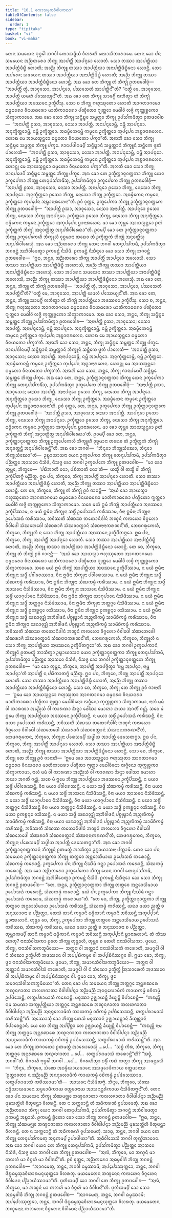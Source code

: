 ```yaml
---
title: "10.1 ᨠᩮᩣᩈᨾ᩠ᨻᨠᩅᩥᩅᩤᨴᨠᨳᩣ"
tableOfContents: false
sidebar:
  order: 1
type: "tipitaka"
basket: "vi"
book: "vi-maha"
---
```



<DynamicBreadcrumb />

<Division number="451" book="vi-maha">

<Paragraph number="1945" book="vi-maha">
ᨲᩮᨶ ᩈᨾᨿᩮᨶ ᨻᩩᨴ᩠ᨵᩮᩤ ᨽᨣᩅᩤ ᨠᩮᩣᩈᨾ᩠ᨻᩥᨿᩴ ᩅᩥᩉᩁᨲᩥ ᨥᩮᩣᩈᩥᨲᩣᩁᩣᨾᩮ. ᨲᩮᨶ ᨡᩮᩣ ᨸᨶ ᩈᨾᨿᩮᨶ ᩋᨬ᩠ᨬᨲᩁᩮᩣ ᨽᩥᨠ᩠ᨡᩩ ᩋᩣᨸᨲ᩠ᨲᩥᩴ ᩋᩣᨸᨶ᩠ᨶᩮᩣ ᩉᩮᩣᨲᩥ. ᩈᩮᩣ ᨲᩔᩣ ᩋᩣᨸᨲ᩠ᨲᩥᨿᩣ ᩋᩣᨸᨲ᩠ᨲᩥᨴᩥᨭ᩠ᨮᩥ ᩉᩮᩣᨲᩥ; ᩋᨬ᩠ᨬᩮ ᨽᩥᨠ᩠ᨡᩪ ᨲᩔᩣ ᩋᩣᨸᨲ᩠ᨲᩥᨿᩣ ᩋᨶᩣᨸᨲ᩠ᨲᩥᨴᩥᨭ᩠ᨮᩥᨶᩮᩣ ᩉᩮᩣᨶ᩠ᨲᩥ. ᩈᩮᩣ ᩋᨸᩁᩮᨶ ᩈᨾᨿᩮᨶ ᨲᩔᩣ ᩋᩣᨸᨲ᩠ᨲᩥᨿᩣ ᩋᨶᩣᨸᨲ᩠ᨲᩥᨴᩥᨭ᩠ᨮᩥ ᩉᩮᩣᨲᩥ; ᩋᨬ᩠ᨬᩮ ᨽᩥᨠ᩠ᨡᩪ ᨲᩔᩣ ᩋᩣᨸᨲ᩠ᨲᩥᨿᩣ ᩋᩣᨸᨲ᩠ᨲᩥᨴᩥᨭ᩠ᨮᩥᨶᩮᩣ ᩉᩮᩣᨶ᩠ᨲᩥ. ᩋᨳ ᨡᩮᩣ ᨲᩮ ᨽᩥᨠ᩠ᨡᩪ ᨲᩴ ᨽᩥᨠ᩠ᨡᩩᩴ ᩑᨲᨴᩅᩮᩤᨧᩩᩴ—  “ᩋᩣᨸᨲ᩠ᨲᩥᩴ ᨲ᩠ᩅᩴ, ᩋᩣᩅᩩᩈᩮᩣ, ᩋᩣᨸᨶ᩠ᨶᩮᩣ, ᨸᩔᩈᩮᨲᩴ ᩋᩣᨸᨲ᩠ᨲᩥᨶ᩺”ᨲᩥ? “ᨶᨲ᩠ᨳᩥ ᨾᩮ, ᩋᩣᩅᩩᩈᩮᩣ, ᩋᩣᨸᨲ᩠ᨲᩥ ᨿᨾᩉᩴ ᨸᩔᩮᨿ᩠ᨿᨶ᩺”ᨲᩥ. ᩋᨳ ᨡᩮᩣ ᨲᩮ ᨽᩥᨠ᩠ᨡᩪ ᩈᩣᨾᨣ᩠ᨣᩥᩴ ᩃᨽᩥᨲ᩠ᩅᩣ ᨲᩴ ᨽᩥᨠ᩠ᨡᩩᩴ ᩋᩣᨸᨲ᩠ᨲᩥᨿᩣ ᩋᨴᩔᨶᩮ ᩏᨠ᩠ᨡᩥᨸᩥᩴᩈᩩ. ᩈᩮᩣ ᨧ ᨽᩥᨠ᩠ᨡᩩ ᨻᩉᩩᩔᩩᨲᩮᩣ ᩉᩮᩣᨲᩥ ᩋᩣᨣᨲᩣᨣᨾᩮᩣ ᨵᨾ᩠ᨾᨵᩁᩮᩣ ᩅᩥᨶᨿᨵᩁᩮᩣ ᨾᩣᨲᩥᨠᩣᨵᩁᩮᩣ ᨸᨱ᩠ᨯᩥᨲᩮᩣ ᨻ᩠ᨿᨲ᩠ᨲᩮᩣ ᨾᩮᨵᩤᩅᩦ ᩃᨩ᩠ᨩᩦ ᨠᩩᨠ᩠ᨠᩩᨧ᩠ᨧᨠᩮᩣ ᩈᩥᨠ᩠ᨡᩣᨠᩣᨾᩮᩣ. ᩋᨳ ᨡᩮᩣ ᩈᩮᩣ ᨽᩥᨠ᩠ᨡᩩ ᩈᨶ᩠ᨴᩥᨭ᩠ᨮᩮ ᩈᨾ᩠ᨽᨲ᩠ᨲᩮ ᨽᩥᨠ᩠ᨡᩪ ᩏᨸᩈᩘᨠᨾᩥᨲ᩠ᩅᩣ ᩑᨲᨴᩅᩮᩤᨧ—  “ᩋᨶᩣᨸᨲ᩠ᨲᩥ ᩑᩈᩣ, ᩋᩣᩅᩩᩈᩮᩣ, ᨶᩮᩈᩣ ᩋᩣᨸᨲ᩠ᨲᩥ. ᩋᨶᩣᨸᨶ᩠ᨶᩮᩣᨾ᩠ᩉᩥ, ᨶᨾ᩠ᩉᩥ ᩋᩣᨸᨶ᩠ᨶᩮᩣ. ᩋᨶᩩᨠ᩠ᨡᩥᨲ᩠ᨲᩮᩣᨾ᩠ᩉᩥ, ᨶᨾ᩠ᩉᩥ ᩏᨠ᩠ᨡᩥᨲ᩠ᨲᩮᩣ. ᩋᨵᨾ᩠ᨾᩥᨠᩮᨶᨾ᩠ᩉᩥ ᨠᨾ᩠ᨾᩮᨶ ᩏᨠ᩠ᨡᩥᨲ᩠ᨲᩮᩣ ᨠᩩᨸ᩠ᨸᩮᨶ ᩋᨭ᩠ᨮᩣᨶᩣᩁᩉᩮᨶ. ᩉᩮᩣᨳ ᨾᩮ ᩋᩣᨿᩈ᩠ᨾᨶ᩠ᨲᩮᩣ ᨵᨾ᩠ᨾᨲᩮᩣ ᩅᩥᨶᨿᨲᩮᩣ ᨸᨠ᩠ᨡᩣ”ᨲᩥ. ᩋᩃᨽᩥ ᨡᩮᩣ ᩈᩮᩣ ᨽᩥᨠ᩠ᨡᩩ ᩈᨶ᩠ᨴᩥᨭ᩠ᨮᩮ ᩈᨾ᩠ᨽᨲ᩠ᨲᩮ ᨽᩥᨠ᩠ᨡᩪ ᨸᨠ᩠ᨡᩮ. ᨩᩣᨶᨸᨴᩤᨶᨾ᩠ᨸᩥ ᩈᨶ᩠ᨴᩥᨭ᩠ᨮᩣᨶᩴ ᩈᨾ᩠ᨽᨲ᩠ᨲᩣᨶᩴ ᨽᩥᨠ᩠ᨡᩪᨶᩴ ᩈᨶ᩠ᨲᩥᨠᩮ ᨴᩪᨲᩴ ᨸᩣᩉᩮᩈᩥ—  “ᩋᨶᩣᨸᨲ᩠ᨲᩥ ᩑᩈᩣ, ᩋᩣᩅᩩᩈᩮᩣ, ᨶᩮᩈᩣ ᩋᩣᨸᨲ᩠ᨲᩥ. ᩋᨶᩣᨸᨶ᩠ᨶᩮᩣᨾ᩠ᩉᩥ, ᨶᨾ᩠ᩉᩥ ᩋᩣᨸᨶ᩠ᨶᩮᩣ. ᩋᨶᩩᨠ᩠ᨡᩥᨲ᩠ᨲᩮᩣᨾ᩠ᩉᩥ, ᨶᨾ᩠ᩉᩥ ᩏᨠ᩠ᨡᩥᨲ᩠ᨲᩮᩣ. ᩋᨵᨾ᩠ᨾᩥᨠᩮᨶᨾ᩠ᩉᩥ ᨠᨾ᩠ᨾᩮᨶ ᩏᨠ᩠ᨡᩥᨲ᩠ᨲᩮᩣ ᨠᩩᨸ᩠ᨸᩮᨶ ᩋᨭ᩠ᨮᩣᨶᩣᩁᩉᩮᨶ. ᩉᩮᩣᨶ᩠ᨲᩩ ᨾᩮ ᩋᩣᨿᩈ᩠ᨾᨶ᩠ᨲᩮᩣ ᨵᨾ᩠ᨾᨲᩮᩣ ᩅᩥᨶᨿᨲᩮᩣ ᨸᨠ᩠ᨡᩣ”ᨲᩥ. ᩋᩃᨽᩥ ᨡᩮᩣ ᩈᩮᩣ ᨽᩥᨠ᩠ᨡᩩ ᨩᩣᨶᨸᨴᩮᨸᩥ ᩈᨶ᩠ᨴᩥᨭ᩠ᨮᩮ ᩈᨾ᩠ᨽᨲ᩠ᨲᩮ ᨽᩥᨠ᩠ᨡᩪ ᨸᨠ᩠ᨡᩮ. ᩋᨳ ᨡᩮᩣ ᨲᩮ ᩏᨠ᩠ᨡᩥᨲ᩠ᨲᩣᨶᩩᩅᨲ᩠ᨲᨠᩣ ᨽᩥᨠ᩠ᨡᩪ ᨿᩮᨶ ᩏᨠ᩠ᨡᩮᨸᨠᩣ ᨽᩥᨠ᩠ᨡᩪ ᨲᩮᨶᩩᨸᩈᩘᨠᨾᩥᩴᩈᩩ, ᩏᨸᩈᩘᨠᨾᩥᨲ᩠ᩅᩣ ᩏᨠ᩠ᨡᩮᨸᨠᩮ ᨽᩥᨠ᩠ᨡᩪ ᩑᨲᨴᩅᩮᩤᨧᩩᩴ—  “ᩋᨶᩣᨸᨲ᩠ᨲᩥ ᩑᩈᩣ, ᩋᩣᩅᩩᩈᩮᩣ, ᨶᩮᩈᩣ ᩋᩣᨸᨲ᩠ᨲᩥ. ᩋᨶᩣᨸᨶ᩠ᨶᩮᩣ ᩑᩈᩮᩣ ᨽᩥᨠ᩠ᨡᩩ, ᨶᩮᩈᩮᩣ ᨽᩥᨠ᩠ᨡᩩ ᩋᩣᨸᨶ᩠ᨶᩮᩣ. ᩋᨶᩩᨠ᩠ᨡᩥᨲ᩠ᨲᩮᩣ ᩑᩈᩮᩣ ᨽᩥᨠ᩠ᨡᩩ, ᨶᩮᩈᩮᩣ ᨽᩥᨠ᩠ᨡᩩ ᩏᨠ᩠ᨡᩥᨲ᩠ᨲᩮᩣ. ᩋᨵᨾ᩠ᨾᩥᨠᩮᨶ ᨠᨾ᩠ᨾᩮᨶ ᩏᨠ᩠ᨡᩥᨲ᩠ᨲᩮᩣ ᨠᩩᨸ᩠ᨸᩮᨶ ᩋᨭ᩠ᨮᩣᨶᩣᩁᩉᩮᨶᩣ”ᨲᩥ. ᩑᩅᩴ ᩅᩩᨲ᩠ᨲᩮ, ᩏᨠ᩠ᨡᩮᨸᨠᩣ ᨽᩥᨠ᩠ᨡᩪ ᩏᨠ᩠ᨡᩥᨲ᩠ᨲᩣᨶᩩᩅᨲ᩠ᨲᨠᩮ ᨽᩥᨠ᩠ᨡᩪ ᩑᨲᨴᩅᩮᩤᨧᩩᩴ—  “ᩋᩣᨸᨲ᩠ᨲᩥ ᩑᩈᩣ, ᩋᩣᩅᩩᩈᩮᩣ, ᨶᩮᩈᩣ ᩋᨶᩣᨸᨲ᩠ᨲᩥ. ᩋᩣᨸᨶ᩠ᨶᩮᩣ ᩑᩈᩮᩣ ᨽᩥᨠ᩠ᨡᩩ, ᨶᩮᩈᩮᩣ ᨽᩥᨠ᩠ᨡᩩ ᩋᨶᩣᨸᨶ᩠ᨶᩮᩣ. ᩏᨠ᩠ᨡᩥᨲ᩠ᨲᩮᩣ ᩑᩈᩮᩣ ᨽᩥᨠ᩠ᨡᩩ, ᨶᩮᩈᩮᩣ ᨽᩥᨠ᩠ᨡᩩ ᩋᨶᩩᨠ᩠ᨡᩥᨲ᩠ᨲᩮᩣ. ᨵᨾ᩠ᨾᩥᨠᩮᨶ ᨠᨾ᩠ᨾᩮᨶ ᩏᨠ᩠ᨡᩥᨲ᩠ᨲᩮᩣ ᩋᨠᩩᨸ᩠ᨸᩮᨶ ᨮᩣᨶᩣᩁᩉᩮᨶ. ᨾᩣ ᨡᩮᩣ ᨲᩩᨾ᩠ᩉᩮ ᩋᩣᨿᩈ᩠ᨾᨶ᩠ᨲᩮᩣ ᩑᨲᩴ ᩏᨠ᩠ᨡᩥᨲ᩠ᨲᨠᩴ ᨽᩥᨠ᩠ᨡᩩᩴ ᩋᨶᩩᩅᨲ᩠ᨲᩥᨲ᩠ᨳ ᩋᨶᩩᨸᩁᩥᩅᩤᩁᩮᨳᩣ”ᨲᩥ. ᩑᩅᨾ᩠ᨸᩥ ᨡᩮᩣ ᨲᩮ ᩏᨠ᩠ᨡᩥᨲ᩠ᨲᩣᨶᩩᩅᨲ᩠ᨲᨠᩣ ᨽᩥᨠ᩠ᨡᩪ ᩏᨠ᩠ᨡᩮᨸᨠᩮᩉᩥ ᨽᩥᨠ᩠ᨡᩪᩉᩥ ᩅᩩᨧ᩠ᨧᨾᩣᨶᩣ ᨲᨳᩮᩅ ᨲᩴ ᩏᨠ᩠ᨡᩥᨲ᩠ᨲᨠᩴ ᨽᩥᨠ᩠ᨡᩩᩴ ᩋᨶᩩᩅᨲ᩠ᨲᩥᩴᩈᩩ ᩋᨶᩩᨸᩁᩥᩅᩤᩁᩮᩈᩩᩴ.
</Paragraph>

</Division>
<Division number="452" book="vi-maha">

<Paragraph number="1946" book="vi-maha">
ᩋᨳ ᨡᩮᩣ ᩋᨬ᩠ᨬᨲᩁᩮᩣ ᨽᩥᨠ᩠ᨡᩩ ᨿᩮᨶ ᨽᨣᩅᩤ ᨲᩮᨶᩩᨸᩈᩘᨠᨾᩥ, ᩏᨸᩈᩘᨠᨾᩥᨲ᩠ᩅᩣ ᨽᨣᩅᨶ᩠ᨲᩴ ᩋᨽᩥᩅᩤᨴᩮᨲ᩠ᩅᩣ ᩑᨠᨾᨶ᩠ᨲᩴ ᨶᩥᩈᩦᨴᩥ. ᩑᨠᨾᨶ᩠ᨲᩴ ᨶᩥᩈᩥᨶ᩠ᨶᩮᩣ ᨡᩮᩣ ᩈᩮᩣ ᨽᩥᨠ᩠ᨡᩩ ᨽᨣᩅᨶ᩠ᨲᩴ ᩑᨲᨴᩅᩮᩤᨧ—  “ᩍᨵ, ᨽᨶ᩠ᨲᩮ, ᩋᨬ᩠ᨬᨲᩁᩮᩣ ᨽᩥᨠ᩠ᨡᩩ ᩋᩣᨸᨲ᩠ᨲᩥᩴ ᩋᩣᨸᨶ᩠ᨶᩮᩣ ᩋᩉᩮᩣᩈᩥ. ᩈᩮᩣ ᨲᩔᩣ ᩋᩣᨸᨲ᩠ᨲᩥᨿᩣ ᩋᩣᨸᨲ᩠ᨲᩥᨴᩥᨭ᩠ᨮᩥ ᩋᩉᩮᩣᩈᩥ, ᩋᨬ᩠ᨬᩮ ᨽᩥᨠ᩠ᨡᩪ ᨲᩔᩣ ᩋᩣᨸᨲ᩠ᨲᩥᨿᩣ ᩋᨶᩣᨸᨲ᩠ᨲᩥᨴᩥᨭ᩠ᨮᩥᨶᩮᩣ ᩋᩉᩮᩈᩩᩴ. ᩈᩮᩣ ᩋᨸᩁᩮᨶ ᩈᨾᨿᩮᨶ ᨲᩔᩣ ᩋᩣᨸᨲ᩠ᨲᩥᨿᩣ ᩋᨶᩣᨸᨲ᩠ᨲᩥᨴᩥᨭ᩠ᨮᩥ ᩋᩉᩮᩣᩈᩥ, ᩋᨬ᩠ᨬᩮ ᨽᩥᨠ᩠ᨡᩪ ᨲᩔᩣ ᩋᩣᨸᨲ᩠ᨲᩥᨿᩣ ᩋᩣᨸᨲ᩠ᨲᩥᨴᩥᨭ᩠ᨮᩥᨶᩮᩣ ᩋᩉᩮᩈᩩᩴ. ᩋᨳ ᨡᩮᩣ ᨲᩮ, ᨽᨶ᩠ᨲᩮ, ᨽᩥᨠ᩠ᨡᩪ ᨲᩴ ᨽᩥᨠ᩠ᨡᩩᩴ ᩑᨲᨴᩅᩮᩤᨧᩩᩴ—  ‘ᩋᩣᨸᨲ᩠ᨲᩥᩴ ᨲ᩠ᩅᩴ, ᩋᩣᩅᩩᩈᩮᩣ, ᩋᩣᨸᨶ᩠ᨶᩮᩣ, ᨸᩔᩈᩮᨲᩴ ᩋᩣᨸᨲ᩠ᨲᩥᨶ᩺’ᨲᩥ? ‘ᨶᨲ᩠ᨳᩥ ᨾᩮ, ᩋᩣᩅᩩᩈᩮᩣ, ᩋᩣᨸᨲ᩠ᨲᩥ ᨿᨾᩉᩴ ᨸᩔᩮᨿ᩠ᨿᨶ᩺’ᨲᩥ. ᩋᨳ ᨡᩮᩣ ᨲᩮ, ᨽᨶ᩠ᨲᩮ, ᨽᩥᨠ᩠ᨡᩪ ᩈᩣᨾᨣ᩠ᨣᩥᩴ ᩃᨽᩥᨲ᩠ᩅᩣ ᨲᩴ ᨽᩥᨠ᩠ᨡᩩᩴ ᩋᩣᨸᨲ᩠ᨲᩥᨿᩣ ᩋᨴᩔᨶᩮ ᩏᨠ᩠ᨡᩥᨸᩥᩴᩈᩩ. ᩈᩮᩣ ᨧ, ᨽᨶ᩠ᨲᩮ, ᨽᩥᨠ᩠ᨡᩩ ᨻᩉᩩᩔᩩᨲᩮᩣ ᩋᩣᨣᨲᩣᨣᨾᩮᩣ ᨵᨾ᩠ᨾᨵᩁᩮᩣ ᩅᩥᨶᨿᨵᩁᩮᩣ ᨾᩣᨲᩥᨠᩣᨵᩁᩮᩣ ᨸᨱ᩠ᨯᩥᨲᩮᩣ ᨻ᩠ᨿᨲ᩠ᨲᩮᩣ ᨾᩮᨵᩤᩅᩦ ᩃᨩ᩠ᨩᩦ ᨠᩩᨠ᩠ᨠᩩᨧ᩠ᨧᨠᩮᩣ ᩈᩥᨠ᩠ᨡᩣᨠᩣᨾᩮᩣ. ᩋᨳ ᨡᩮᩣ ᩈᩮᩣ, ᨽᨶ᩠ᨲᩮ, ᨽᩥᨠ᩠ᨡᩩ ᩈᨶ᩠ᨴᩥᨭ᩠ᨮᩮ ᩈᨾ᩠ᨽᨲ᩠ᨲᩮ ᨽᩥᨠ᩠ᨡᩪ ᩏᨸᩈᩘᨠᨾᩥᨲ᩠ᩅᩣ ᩑᨲᨴᩅᩮᩤᨧ—  ‘ᩋᨶᩣᨸᨲ᩠ᨲᩥ ᩑᩈᩣ, ᩋᩣᩅᩩᩈᩮᩣ; ᨶᩮᩈᩣ ᩋᩣᨸᨲ᩠ᨲᩥ. ᩋᨶᩣᨸᨶ᩠ᨶᩮᩣᨾ᩠ᩉᩥ, ᨶᨾ᩠ᩉᩥ ᩋᩣᨸᨶ᩠ᨶᩮᩣ. ᩋᨶᩩᨠ᩠ᨡᩥᨲ᩠ᨲᩮᩣᨾ᩠ᩉᩥ, ᨶᨾ᩠ᩉᩥ ᩏᨠ᩠ᨡᩥᨲ᩠ᨲᩮᩣ. ᩋᨵᨾ᩠ᨾᩥᨠᩮᨶᨾ᩠ᩉᩥ ᨠᨾ᩠ᨾᩮᨶ ᩏᨠ᩠ᨡᩥᨲ᩠ᨲᩮᩣ ᨠᩩᨸ᩠ᨸᩮᨶ ᩋᨭ᩠ᨮᩣᨶᩣᩁᩉᩮᨶ. ᩉᩮᩣᨳ ᨾᩮ ᩋᩣᨿᩈ᩠ᨾᨶ᩠ᨲᩮᩣ ᨵᨾ᩠ᨾᨲᩮᩣ ᩅᩥᨶᨿᨲᩮᩣ ᨸᨠ᩠ᨡᩣ’ᨲᩥ. ᩋᩃᨽᩥ ᨡᩮᩣ ᩈᩮᩣ, ᨽᨶ᩠ᨲᩮ, ᨽᩥᨠ᩠ᨡᩩ ᩈᨶ᩠ᨴᩥᨭ᩠ᨮᩮ ᩈᨾ᩠ᨽᨲ᩠ᨲᩮ ᨽᩥᨠ᩠ᨡᩪ ᨸᨠ᩠ᨡᩮ. ᨩᩣᨶᨸᨴᩤᨶᨾ᩠ᨸᩥ ᩈᨶ᩠ᨴᩥᨭ᩠ᨮᩣᨶᩴ ᩈᨾ᩠ᨽᨲ᩠ᨲᩣᨶᩴ ᨽᩥᨠ᩠ᨡᩪᨶᩴ ᩈᨶ᩠ᨲᩥᨠᩮ ᨴᩪᨲᩴ ᨸᩣᩉᩮᩈᩥ—  ‘ᩋᨶᩣᨸᨲ᩠ᨲᩥ ᩑᩈᩣ, ᩋᩣᩅᩩᩈᩮᩣ; ᨶᩮᩈᩣ ᩋᩣᨸᨲ᩠ᨲᩥ. ᩋᨶᩣᨸᨶ᩠ᨶᩮᩣᨾ᩠ᩉᩥ, ᨶᨾ᩠ᩉᩥ ᩋᩣᨸᨶ᩠ᨶᩮᩣ. ᩋᨶᩩᨠ᩠ᨡᩥᨲ᩠ᨲᩮᩣᨾ᩠ᩉᩥ, ᨶᨾ᩠ᩉᩥ ᩏᨠ᩠ᨡᩥᨲ᩠ᨲᩮᩣ. ᩋᨵᨾ᩠ᨾᩥᨠᩮᨶᨾ᩠ᩉᩥ ᨠᨾ᩠ᨾᩮᨶ ᩏᨠ᩠ᨡᩥᨲ᩠ᨲᩮᩣ ᨠᩩᨸ᩠ᨸᩮᨶ ᩋᨭ᩠ᨮᩣᨶᩣᩁᩉᩮᨶ. ᩉᩮᩣᨶ᩠ᨲᩩ ᨾᩮ ᩋᩣᨿᩈ᩠ᨾᨶ᩠ᨲᩮᩣ ᨵᨾ᩠ᨾᨲᩮᩣ ᩅᩥᨶᨿᨲᩮᩣ ᨸᨠ᩠ᨡᩣ’ᨲᩥ. ᩋᩃᨽᩥ ᨡᩮᩣ ᩈᩮᩣ, ᨽᨶ᩠ᨲᩮ, ᨽᩥᨠ᩠ᨡᩩ ᨩᩣᨶᨸᨴᩮᨸᩥ ᩈᨶ᩠ᨴᩥᨭ᩠ᨮᩮ ᩈᨾ᩠ᨽᨲ᩠ᨲᩮ ᨽᩥᨠ᩠ᨡᩪ ᨸᨠ᩠ᨡᩮ. ᩋᨳ ᨡᩮᩣ ᨲᩮ, ᨽᨶ᩠ᨲᩮ, ᩏᨠ᩠ᨡᩥᨲ᩠ᨲᩣᨶᩩᩅᨲ᩠ᨲᨠᩣ ᨽᩥᨠ᩠ᨡᩪ ᨿᩮᨶ ᩏᨠ᩠ᨡᩮᨸᨠᩣ ᨽᩥᨠ᩠ᨡᩪ ᨲᩮᨶᩩᨸᩈᩘᨠᨾᩥᩴᩈᩩ, ᩏᨸᩈᩘᨠᨾᩥᨲ᩠ᩅᩣ ᩏᨠ᩠ᨡᩮᨸᨠᩮ ᨽᩥᨠ᩠ᨡᩪ ᩑᨲᨴᩅᩮᩤᨧᩩᩴ—  ‘ᩋᨶᩣᨸᨲ᩠ᨲᩥ ᩑᩈᩣ, ᩋᩣᩅᩩᩈᩮᩣ; ᨶᩮᩈᩣ ᩋᩣᨸᨲ᩠ᨲᩥ. ᩋᨶᩣᨸᨶ᩠ᨶᩮᩣ ᩑᩈᩮᩣ ᨽᩥᨠ᩠ᨡᩩ, ᨶᩮᩈᩮᩣ ᨽᩥᨠ᩠ᨡᩩ ᩋᩣᨸᨶ᩠ᨶᩮᩣ. ᩋᨶᩩᨠ᩠ᨡᩥᨲ᩠ᨲᩮᩣ ᩑᩈᩮᩣ ᨽᩥᨠ᩠ᨡᩩ, ᨶᩮᩈᩮᩣ ᨽᩥᨠ᩠ᨡᩩ ᩏᨠ᩠ᨡᩥᨲ᩠ᨲᩮᩣ. ᩋᨵᨾ᩠ᨾᩥᨠᩮᨶ ᨠᨾ᩠ᨾᩮᨶ ᩏᨠ᩠ᨡᩥᨲ᩠ᨲᩮᩣ ᨠᩩᨸ᩠ᨸᩮᨶ ᩋᨭ᩠ᨮᩣᨶᩣᩁᩉᩮᨶᩣ’ᨲᩥ. ᩑᩅᩴ ᩅᩩᨲ᩠ᨲᩮ, ᨲᩮ, ᨽᨶ᩠ᨲᩮ, ᩏᨠ᩠ᨡᩮᨸᨠᩣ ᨽᩥᨠ᩠ᨡᩪ ᩏᨠ᩠ᨡᩥᨲ᩠ᨲᩣᨶᩩᩅᨲ᩠ᨲᨠᩮ ᨽᩥᨠ᩠ᨡᩪ ᩑᨲᨴᩅᩮᩤᨧᩩᩴ—  ‘ᩋᩣᨸᨲ᩠ᨲᩥ ᩑᩈᩣ, ᩋᩣᩅᩩᩈᩮᩣ; ᨶᩮᩈᩣ ᩋᨶᩣᨸᨲ᩠ᨲᩥ. ᩋᩣᨸᨶ᩠ᨶᩮᩣ ᩑᩈᩮᩣ ᨽᩥᨠ᩠ᨡᩩ, ᨶᩮᩈᩮᩣ ᨽᩥᨠ᩠ᨡᩩ ᩋᨶᩣᨸᨶ᩠ᨶᩮᩣ. ᩏᨠ᩠ᨡᩥᨲ᩠ᨲᩮᩣ ᩑᩈᩮᩣ ᨽᩥᨠ᩠ᨡᩩ, ᨶᩮᩈᩮᩣ ᨽᩥᨠ᩠ᨡᩩ ᩋᨶᩩᨠ᩠ᨡᩥᨲ᩠ᨲᩮᩣ. ᨵᨾ᩠ᨾᩥᨠᩮᨶ ᨠᨾ᩠ᨾᩮᨶ ᩏᨠ᩠ᨡᩥᨲ᩠ᨲᩮᩣ ᩋᨠᩩᨸ᩠ᨸᩮᨶ ᨮᩣᨶᩣᩁᩉᩮᨶ. ᨾᩣ ᨡᩮᩣ ᨲᩩᨾ᩠ᩉᩮ ᩋᩣᨿᩈ᩠ᨾᨶ᩠ᨲᩮᩣ ᩑᨲᩴ ᩏᨠ᩠ᨡᩥᨲ᩠ᨲᨠᩴ ᨽᩥᨠ᩠ᨡᩩᩴ ᩋᨶᩩᩅᨲ᩠ᨲᩥᨲ᩠ᨳ ᩋᨶᩩᨸᩁᩥᩅᩤᩁᩮᨳᩣ’ᨲᩥ. ᩑᩅᨾ᩠ᨸᩥ ᨡᩮᩣ ᨲᩮ, ᨽᨶ᩠ᨲᩮ, ᩏᨠ᩠ᨡᩥᨲ᩠ᨲᩣᨶᩩᩅᨲ᩠ᨲᨠᩣ ᨽᩥᨠ᩠ᨡᩪ ᩏᨠ᩠ᨡᩮᨸᨠᩮᩉᩥ ᨽᩥᨠ᩠ᨡᩪᩉᩥ ᩅᩩᨧ᩠ᨧᨾᩣᨶᩣ ᨲᨳᩮᩅ ᨲᩴ ᩏᨠ᩠ᨡᩥᨲ᩠ᨲᨠᩴ ᨽᩥᨠ᩠ᨡᩩᩴ ᩋᨶᩩᩅᨲ᩠ᨲᨶ᩠ᨲᩥ ᩋᨶᩩᨸᩁᩥᩅᩤᩁᩮᨶ᩠ᨲᩦ”ᨲᩥ.
</Paragraph>

</Division>
<Division number="453" book="vi-maha">

<Paragraph number="1947" book="vi-maha">
ᩋᨳ ᨡᩮᩣ ᨽᨣᩅᩤ—  “ᨽᩥᨶ᩠ᨶᩮᩣ ᨽᩥᨠ᩠ᨡᩩᩈᩴᨥᩮᩣ, ᨽᩥᨶ᩠ᨶᩮᩣ ᨽᩥᨠ᩠ᨡᩩᩈᩴᨥᩮᩣ”ᨲᩥ—  ᩏᨭ᩠ᨮᩣᨿᩣᩈᨶᩣ ᨿᩮᨶ ᩏᨠ᩠ᨡᩮᨸᨠᩣ ᨽᩥᨠ᩠ᨡᩪ ᨲᩮᨶᩩᨸᩈᩘᨠᨾᩥ, ᩏᨸᩈᩘᨠᨾᩥᨲ᩠ᩅᩣ ᨸᨬ᩠ᨬᨲ᩠ᨲᩮ ᩋᩣᩈᨶᩮ ᨶᩥᩈᩦᨴᩥ, ᨶᩥᩈᨩ᩠ᨩ ᨡᩮᩣ ᨽᨣᩅᩤ ᩏᨠ᩠ᨡᩮᨸᨠᩮ ᨽᩥᨠ᩠ᨡᩪ ᩑᨲᨴᩅᩮᩤᨧ—  “ᨾᩣ ᨡᩮᩣ ᨲᩩᨾ᩠ᩉᩮ, ᨽᩥᨠ᩠ᨡᩅᩮ—  ‘ᨸᨭᩥᨽᩣᨲᩥ ᨶᩮᩣ, ᨸᨭᩥᨽᩣᨲᩥ ᨶᩮᩣ’ᨲᩥ—  ᨿᩈ᩠ᨾᩥᩴ ᩅᩤ ᨲᩈ᩠ᨾᩥᩴ ᩅᩤ ᨽᩥᨠ᩠ᨡᩩᩴ ᩏᨠ᩠ᨡᩥᨸᩥᨲᨻ᩠ᨻᩴ ᨾᨬ᩠ᨬᩥᨲ᩠ᨳ.
</Paragraph>

<Paragraph number="1948" book="vi-maha">
ᩍᨵ ᨸᨶ, ᨽᩥᨠ᩠ᨡᩅᩮ, ᨽᩥᨠ᩠ᨡᩩ ᩋᩣᨸᨲ᩠ᨲᩥᩴ ᩋᩣᨸᨶ᩠ᨶᩮᩣ ᩉᩮᩣᨲᩥ. ᩈᩮᩣ ᨲᩔᩣ ᩋᩣᨸᨲ᩠ᨲᩥᨿᩣ ᩋᨶᩣᨸᨲ᩠ᨲᩥᨴᩥᨭ᩠ᨮᩥ ᩉᩮᩣᨲᩥ, ᩋᨬ᩠ᨬᩮ ᨽᩥᨠ᩠ᨡᩪ ᨲᩔᩣ ᩋᩣᨸᨲ᩠ᨲᩥᨿᩣ ᩋᩣᨸᨲ᩠ᨲᩥᨴᩥᨭ᩠ᨮᩥᨶᩮᩣ ᩉᩮᩣᨶ᩠ᨲᩥ. ᨲᩮ ᨧᩮ, ᨽᩥᨠ᩠ᨡᩅᩮ, ᨽᩥᨠ᩠ᨡᩪ ᨲᩴ ᨽᩥᨠ᩠ᨡᩩᩴ ᩑᩅᩴ ᨩᩣᨶᨶ᩠ᨲᩥ—  ‘ᩋᨿᩴ ᨡᩮᩣ ᩋᩣᨿᩈ᩠ᨾᩣ ᨻᩉᩩᩔᩩᨲᩮᩣ ᩋᩣᨣᨲᩣᨣᨾᩮᩣ ᨵᨾ᩠ᨾᨵᩁᩮᩣ ᩅᩥᨶᨿᨵᩁᩮᩣ ᨾᩣᨲᩥᨠᩣᨵᩁᩮᩣ ᨸᨱ᩠ᨯᩥᨲᩮᩣ ᨻ᩠ᨿᨲ᩠ᨲᩮᩣ ᨾᩮᨵᩤᩅᩦ ᩃᨩ᩠ᨩᩦ ᨠᩩᨠ᩠ᨠᩩᨧ᩠ᨧᨠᩮᩣ ᩈᩥᨠ᩠ᨡᩣᨠᩣᨾᩮᩣ. ᩈᨧᩮ ᨾᨿᩴ ᩍᨾᩴ ᨽᩥᨠ᩠ᨡᩩᩴ ᩋᩣᨸᨲ᩠ᨲᩥᨿᩣ ᩋᨴᩔᨶᩮ ᩏᨠ᩠ᨡᩥᨸᩥᩔᩣᨾ, ᨶ ᨾᨿᩴ ᩍᨾᩥᨶᩣ ᨽᩥᨠ᩠ᨡᩩᨶᩣ ᩈᨴ᩠ᨵᩥᩴ ᩏᨸᩮᩣᩈᨳᩴ ᨠᩁᩥᩔᩣᨾ, ᩅᩥᨶᩣ ᩍᨾᩥᨶᩣ ᨽᩥᨠ᩠ᨡᩩᨶᩣ ᩏᨸᩮᩣᩈᨳᩴ ᨠᩁᩥᩔᩣᨾ, ᨽᩅᩥᩔᨲᩥ ᩈᩴᨥᩔ ᨲᨲᩮᩣᨶᩥᨴᩤᨶᩴ ᨽᨱ᩠ᨯᨶᩴ ᨠᩃᩉᩮᩣ ᩅᩥᨣ᩠ᨣᩉᩮᩣ ᩅᩥᩅᩤᨴᩮᩤ ᩈᩴᨥᨽᩮᨴᩮᩤ ᩈᩴᨥᩁᩣᨩᩥ ᩈᩴᨥᩅᩅᨲ᩠ᨳᩣᨶᩴ ᩈᩴᨥᨶᩣᨶᩣᨠᩁᨱᨶ᩺’ᨲᩥ, ᨽᩮᨴᨣᩁᩩᨠᩮᩉᩥ, ᨽᩥᨠ᩠ᨡᩅᩮ, ᨽᩥᨠ᩠ᨡᩪᩉᩥ ᨶ ᩈᩮᩣ ᨽᩥᨠ᩠ᨡᩩ ᩋᩣᨸᨲ᩠ᨲᩥᨿᩣ ᩋᨴᩔᨶᩮ ᩏᨠ᩠ᨡᩥᨸᩥᨲᨻ᩠ᨻᩮᩣ.
</Paragraph>

<Paragraph number="1949" book="vi-maha">
ᩍᨵ ᨸᨶ, ᨽᩥᨠ᩠ᨡᩅᩮ, ᨽᩥᨠ᩠ᨡᩩ ᩋᩣᨸᨲ᩠ᨲᩥᩴ ᩋᩣᨸᨶ᩠ᨶᩮᩣ ᩉᩮᩣᨲᩥ. ᩈᩮᩣ ᨲᩔᩣ ᩋᩣᨸᨲ᩠ᨲᩥᨿᩣ ᩋᨶᩣᨸᨲ᩠ᨲᩥᨴᩥᨭ᩠ᨮᩥ ᩉᩮᩣᨲᩥ, ᩋᨬ᩠ᨬᩮ ᨽᩥᨠ᩠ᨡᩪ ᨲᩔᩣ ᩋᩣᨸᨲ᩠ᨲᩥᨿᩣ ᩋᩣᨸᨲ᩠ᨲᩥᨴᩥᨭ᩠ᨮᩥᨶᩮᩣ ᩉᩮᩣᨶ᩠ᨲᩥ. ᨲᩮ ᨧᩮ, ᨽᩥᨠ᩠ᨡᩅᩮ, ᨽᩥᨠ᩠ᨡᩪ ᨲᩴ ᨽᩥᨠ᩠ᨡᩩᩴ ᩑᩅᩴ ᨩᩣᨶᨶ᩠ᨲᩥ—  ‘ᩋᨿᩴ ᨡᩮᩣ ᩋᩣᨿᩈ᩠ᨾᩣ ᨻᩉᩩᩔᩩᨲᩮᩣ ᩋᩣᨣᨲᩣᨣᨾᩮᩣ ᨵᨾ᩠ᨾᨵᩁᩮᩣ ᩅᩥᨶᨿᨵᩁᩮᩣ ᨾᩣᨲᩥᨠᩣᨵᩁᩮᩣ ᨸᨱ᩠ᨯᩥᨲᩮᩣ ᨻ᩠ᨿᨲ᩠ᨲᩮᩣ ᨾᩮᨵᩤᩅᩦ ᩃᨩ᩠ᨩᩦ ᨠᩩᨠ᩠ᨠᩩᨧ᩠ᨧᨠᩮᩣ ᩈᩥᨠ᩠ᨡᩣᨠᩣᨾᩮᩣ. ᩈᨧᩮ ᨾᨿᩴ ᩍᨾᩴ ᨽᩥᨠ᩠ᨡᩩᩴ ᩋᩣᨸᨲ᩠ᨲᩥᨿᩣ ᩋᨴᩔᨶᩮ ᩏᨠ᩠ᨡᩥᨸᩥᩔᩣᨾ, ᨶ ᨾᨿᩴ ᩍᨾᩥᨶᩣ ᨽᩥᨠ᩠ᨡᩩᨶᩣ ᩈᨴ᩠ᨵᩥᩴ ᨸᩅᩤᩁᩮᩔᩣᨾ, ᩅᩥᨶᩣ ᩍᨾᩥᨶᩣ ᨽᩥᨠ᩠ᨡᩩᨶᩣ ᨸᩅᩤᩁᩮᩔᩣᨾ. ᨶ ᨾᨿᩴ ᩍᨾᩥᨶᩣ ᨽᩥᨠ᩠ᨡᩩᨶᩣ ᩈᨴ᩠ᨵᩥᩴ ᩈᩴᨥᨠᨾ᩠ᨾᩴ ᨠᩁᩥᩔᩣᨾ, ᩅᩥᨶᩣ ᩍᨾᩥᨶᩣ ᨽᩥᨠ᩠ᨡᩩᨶᩣ ᩈᩴᨥᨠᨾ᩠ᨾᩴ ᨠᩁᩥᩔᩣᨾ. ᨶ ᨾᨿᩴ ᩍᨾᩥᨶᩣ ᨽᩥᨠ᩠ᨡᩩᨶᩣ ᩈᨴ᩠ᨵᩥᩴ ᩋᩣᩈᨶᩮ ᨶᩥᩈᩦᨴᩥᩔᩣᨾ, ᩅᩥᨶᩣ ᩍᨾᩥᨶᩣ ᨽᩥᨠ᩠ᨡᩩᨶᩣ ᩋᩣᩈᨶᩮ ᨶᩥᩈᩦᨴᩥᩔᩣᨾ. ᨶ ᨾᨿᩴ ᩍᨾᩥᨶᩣ ᨽᩥᨠ᩠ᨡᩩᨶᩣ ᩈᨴ᩠ᨵᩥᩴ ᨿᩣᨣᩩᨸᩣᨶᩮ ᨶᩥᩈᩦᨴᩥᩔᩣᨾ, ᩅᩥᨶᩣ ᩍᨾᩥᨶᩣ ᨽᩥᨠ᩠ᨡᩩᨶᩣ ᨿᩣᨣᩩᨸᩣᨶᩮ ᨶᩥᩈᩦᨴᩥᩔᩣᨾ. ᨶ ᨾᨿᩴ ᩍᨾᩥᨶᩣ ᨽᩥᨠ᩠ᨡᩩᨶᩣ ᩈᨴ᩠ᨵᩥᩴ ᨽᨲ᩠ᨲᨣ᩠ᨣᩮ ᨶᩥᩈᩦᨴᩥᩔᩣᨾ, ᩅᩥᨶᩣ ᩍᨾᩥᨶᩣ ᨽᩥᨠ᩠ᨡᩩᨶᩣ ᨽᨲ᩠ᨲᨣ᩠ᨣᩮ ᨶᩥᩈᩦᨴᩥᩔᩣᨾ. ᨶ ᨾᨿᩴ ᩍᨾᩥᨶᩣ ᨽᩥᨠ᩠ᨡᩩᨶᩣ ᩈᨴ᩠ᨵᩥᩴ ᩑᨠᨧ᩠ᨨᨶ᩠ᨶᩮ ᩅᩈᩥᩔᩣᨾ, ᩅᩥᨶᩣ ᩍᨾᩥᨶᩣ ᨽᩥᨠ᩠ᨡᩩᨶᩣ ᩑᨠᨧ᩠ᨨᨶ᩠ᨶᩮ ᩅᩈᩥᩔᩣᨾ. ᨶ ᨾᨿᩴ ᩍᨾᩥᨶᩣ ᨽᩥᨠ᩠ᨡᩩᨶᩣ ᩈᨴ᩠ᨵᩥᩴ ᨿᨳᩣᩅᩩᨯ᩠ᨰᩴ ᩋᨽᩥᩅᩤᨴᨶᩴ ᨸᨧ᩠ᨧᩩᨭ᩠ᨮᩣᨶᩴ ᩋᨬ᩠ᨩᩃᩥᨠᨾ᩠ᨾᩴ ᩈᩣᨾᩦᨧᩥᨠᨾ᩠ᨾᩴ ᨠᩁᩥᩔᩣᨾ, ᩅᩥᨶᩣ ᩍᨾᩥᨶᩣ ᨽᩥᨠ᩠ᨡᩩᨶᩣ ᨿᨳᩣᩅᩩᨯ᩠ᨰᩴ ᩋᨽᩥᩅᩤᨴᨶᩴ ᨸᨧ᩠ᨧᩩᨭ᩠ᨮᩣᨶᩴ ᩋᨬ᩠ᨩᩃᩥᨠᨾ᩠ᨾᩴ ᩈᩣᨾᩦᨧᩥᨠᨾ᩠ᨾᩴ ᨠᩁᩥᩔᩣᨾ. ᨽᩅᩥᩔᨲᩥ ᩈᩴᨥᩔ ᨲᨲᩮᩣᨶᩥᨴᩤᨶᩴ ᨽᨱ᩠ᨯᨶᩴ ᨠᩃᩉᩮᩣ ᩅᩥᨣ᩠ᨣᩉᩮᩣ ᩅᩥᩅᩤᨴᩮᩤ ᩈᩴᨥᨽᩮᨴᩮᩤ ᩈᩴᨥᩁᩣᨩᩥ ᩈᩴᨥᩅᩅᨲ᩠ᨳᩣᨶᩴ ᩈᩴᨥᨶᩣᨶᩣᨠᩁᨱᨶ᩺’ᨲᩥ, ᨽᩮᨴᨣᩁᩩᨠᩮᩉᩥ, ᨽᩥᨠ᩠ᨡᩅᩮ, ᨽᩥᨠ᩠ᨡᩪᩉᩥ ᨶ ᩈᩮᩣ ᨽᩥᨠ᩠ᨡᩩ ᩋᩣᨸᨲ᩠ᨲᩥᨿᩣ ᩋᨴᩔᨶᩮ ᩏᨠ᩠ᨡᩥᨸᩥᨲᨻ᩠ᨻᩮᩣ”ᨲᩥ.
</Paragraph>

</Division>
<Division number="454" book="vi-maha">

<Paragraph number="1950" book="vi-maha">
ᩋᨳ ᨡᩮᩣ ᨽᨣᩅᩤ ᩏᨠ᩠ᨡᩮᨸᨠᩣᨶᩴ ᨽᩥᨠ᩠ᨡᩪᨶᩴ ᩑᨲᨾᨲ᩠ᨳᩴ ᨽᩣᩈᩥᨲ᩠ᩅᩣ ᩏᨭ᩠ᨮᩣᨿᩣᩈᨶᩣ ᨿᩮᨶ ᩏᨠ᩠ᨡᩥᨲ᩠ᨲᩣᨶᩩᩅᨲ᩠ᨲᨠᩣ ᨽᩥᨠ᩠ᨡᩪ ᨲᩮᨶᩩᨸᩈᩘᨠᨾᩥ, ᩏᨸᩈᩘᨠᨾᩥᨲ᩠ᩅᩣ ᨸᨬ᩠ᨬᨲ᩠ᨲᩮ ᩋᩣᩈᨶᩮ ᨶᩥᩈᩦᨴᩥ, ᨶᩥᩈᨩ᩠ᨩ ᨡᩮᩣ ᨽᨣᩅᩤ ᩏᨠ᩠ᨡᩥᨲ᩠ᨲᩣᨶᩩᩅᨲ᩠ᨲᨠᩮ ᨽᩥᨠ᩠ᨡᩪ ᩑᨲᨴᩅᩮᩤᨧ—  “ᨾᩣ ᨡᩮᩣ ᨲᩩᨾ᩠ᩉᩮ, ᨽᩥᨠ᩠ᨡᩅᩮ, ᩋᩣᨸᨲ᩠ᨲᩥᩴ ᩋᩣᨸᨩ᩠ᨩᩥᨲ᩠ᩅᩣ ‘ᨶᩣᨾ᩠ᩉ ᩋᩣᨸᨶ᩠ᨶᩣ, ᨶᩣᨾ᩠ᩉ ᩋᩣᨸᨶ᩠ᨶᩣ’ᨲᩥ ᩋᩣᨸᨲ᩠ᨲᩥᩴ ᨶ ᨸᨭᩥᨠᩣᨲᨻ᩠ᨻᩴ ᨾᨬ᩠ᨬᩥᨲ᩠ᨳ.
</Paragraph>

<Paragraph number="1951" book="vi-maha">
ᩍᨵ ᨸᨶ, ᨽᩥᨠ᩠ᨡᩅᩮ, ᨽᩥᨠ᩠ᨡᩩ ᩋᩣᨸᨲ᩠ᨲᩥᩴ ᩋᩣᨸᨶ᩠ᨶᩮᩣ ᩉᩮᩣᨲᩥ. ᩈᩮᩣ ᨲᩔᩣ ᩋᩣᨸᨲ᩠ᨲᩥᨿᩣ ᩋᨶᩣᨸᨲ᩠ᨲᩥᨴᩥᨭ᩠ᨮᩥ ᩉᩮᩣᨲᩥ, ᩋᨬ᩠ᨬᩮ ᨽᩥᨠ᩠ᨡᩪ ᨲᩔᩣ ᩋᩣᨸᨲ᩠ᨲᩥᨿᩣ ᩋᩣᨸᨲ᩠ᨲᩥᨴᩥᨭ᩠ᨮᩥᨶᩮᩣ ᩉᩮᩣᨶ᩠ᨲᩥ. ᩈᩮᩣ ᨧᩮ, ᨽᩥᨠ᩠ᨡᩅᩮ, ᨽᩥᨠ᩠ᨡᩩ ᨲᩮ ᨽᩥᨠ᩠ᨡᩪ ᩑᩅᩴ ᨩᩣᨶᩣᨲᩥ—  ‘ᩍᨾᩮ ᨡᩮᩣ ᩋᩣᨿᩈ᩠ᨾᨶ᩠ᨲᩮᩣ ᨻᩉᩩᩔᩩᨲᩣ ᩋᩣᨣᨲᩣᨣᨾᩣ ᨵᨾ᩠ᨾᨵᩁᩣ ᩅᩥᨶᨿᨵᩁᩣ ᨾᩣᨲᩥᨠᩣᨵᩁᩣ ᨸᨱ᩠ᨯᩥᨲᩣ ᨻ᩠ᨿᨲ᩠ᨲᩣ ᨾᩮᨵᩤᩅᩥᨶᩮᩣ ᩃᨩ᩠ᨩᩥᨶᩮᩣ ᨠᩩᨠ᩠ᨠᩩᨧ᩠ᨧᨠᩣ ᩈᩥᨠ᩠ᨡᩣᨠᩣᨾᩣ, ᨶᩣᩃᩴ ᨾᨾᩴ ᩅᩤ ᨠᩣᩁᨱᩣ ᩋᨬ᩠ᨬᩮᩈᩴ ᩅᩤ ᨠᩣᩁᨱᩣ ᨨᨶ᩠ᨴᩣ ᨴᩮᩤᩈᩣ ᨾᩮᩣᩉᩣ ᨽᨿᩣ ᩋᨣᨲᩥᩴ ᨣᨶ᩠ᨲᩩᩴ. ᩈᨧᩮ ᨾᩴ ᩍᨾᩮ ᨽᩥᨠ᩠ᨡᩪ ᩋᩣᨸᨲ᩠ᨲᩥᨿᩣ ᩋᨴᩔᨶᩮ ᩏᨠ᩠ᨡᩥᨸᩥᩔᨶ᩠ᨲᩥ, ᨶ ᨾᨿᩣ ᩈᨴ᩠ᨵᩥᩴ ᩏᨸᩮᩣᩈᨳᩴ ᨠᩁᩥᩔᨶ᩠ᨲᩥ, ᩅᩥᨶᩣ ᨾᨿᩣ ᩏᨸᩮᩣᩈᨳᩴ ᨠᩁᩥᩔᨶ᩠ᨲᩥ, ᨽᩅᩥᩔᨲᩥ ᩈᩴᨥᩔ ᨲᨲᩮᩣᨶᩥᨴᩤᨶᩴ ᨽᨱ᩠ᨯᨶᩴ ᨠᩃᩉᩮᩣ ᩅᩥᨣ᩠ᨣᩉᩮᩣ ᩅᩥᩅᩤᨴᩮᩤ ᩈᩴᨥᨽᩮᨴᩮᩤ ᩈᩴᨥᩁᩣᨩᩥ ᩈᩴᨥᩅᩅᨲ᩠ᨳᩣᨶᩴ ᩈᩴᨥᨶᩣᨶᩣᨠᩁᨱᨶ᩺’ᨲᩥ, ᨽᩮᨴᨣᩁᩩᨠᩮᨶ, ᨽᩥᨠ᩠ᨡᩅᩮ, ᨽᩥᨠ᩠ᨡᩩᨶᩣ ᨸᩁᩮᩈᨾ᩠ᨸᩥ ᩈᨴ᩠ᨵᩤᨿ ᩋᩣᨸᨲ᩠ᨲᩥ ᨴᩮᩈᩮᨲᨻ᩠ᨻᩣ.
</Paragraph>

<Paragraph number="1952" book="vi-maha">
ᩍᨵ ᨸᨶ, ᨽᩥᨠ᩠ᨡᩅᩮ, ᨽᩥᨠ᩠ᨡᩩ ᩋᩣᨸᨲ᩠ᨲᩥᩴ ᩋᩣᨸᨶ᩠ᨶᩮᩣ ᩉᩮᩣᨲᩥ. ᩈᩮᩣ ᨲᩔᩣ ᩋᩣᨸᨲ᩠ᨲᩥᨿᩣ ᩋᨶᩣᨸᨲ᩠ᨲᩥᨴᩥᨭ᩠ᨮᩥ ᩉᩮᩣᨲᩥ, ᩋᨬ᩠ᨬᩮ ᨽᩥᨠ᩠ᨡᩪ ᨲᩔᩣ ᩋᩣᨸᨲ᩠ᨲᩥᨿᩣ ᩋᩣᨸᨲ᩠ᨲᩥᨴᩥᨭ᩠ᨮᩥᨶᩮᩣ ᩉᩮᩣᨶ᩠ᨲᩥ. ᩈᩮᩣ ᨧᩮ, ᨽᩥᨠ᩠ᨡᩅᩮ, ᨽᩥᨠ᩠ᨡᩩ ᨲᩮ ᨽᩥᨠ᩠ᨡᩪ ᩑᩅᩴ ᨩᩣᨶᩣᨲᩥ—  ‘ᩍᨾᩮ ᨡᩮᩣ ᩋᩣᨿᩈ᩠ᨾᨶ᩠ᨲᩮᩣ ᨻᩉᩩᩔᩩᨲᩣ ᩋᩣᨣᨲᩣᨣᨾᩣ ᨵᨾ᩠ᨾᨵᩁᩣ ᩅᩥᨶᨿᨵᩁᩣ ᨾᩣᨲᩥᨠᩣᨵᩁᩣ ᨸᨱ᩠ᨯᩥᨲᩣ ᨻ᩠ᨿᨲ᩠ᨲᩣ ᨾᩮᨵᩤᩅᩥᨶᩮᩣ ᩃᨩ᩠ᨩᩥᨶᩮᩣ ᨠᩩᨠ᩠ᨠᩩᨧ᩠ᨧᨠᩣ ᩈᩥᨠ᩠ᨡᩣᨠᩣᨾᩣ, ᨶᩣᩃᩴ ᨾᨾᩴ ᩅᩤ ᨠᩣᩁᨱᩣ ᩋᨬ᩠ᨬᩮᩈᩴ ᩅᩤ ᨠᩣᩁᨱᩣ ᨨᨶ᩠ᨴᩣ ᨴᩮᩤᩈᩣ ᨾᩮᩣᩉᩣ ᨽᨿᩣ ᩋᨣᨲᩥᩴ ᨣᨶ᩠ᨲᩩᩴ. ᩈᨧᩮ ᨾᩴ ᩍᨾᩮ ᨽᩥᨠ᩠ᨡᩪ ᩋᩣᨸᨲ᩠ᨲᩥᨿᩣ ᩋᨴᩔᨶᩮ ᩏᨠ᩠ᨡᩥᨸᩥᩔᨶ᩠ᨲᩥ, ᨶ ᨾᨿᩣ ᩈᨴ᩠ᨵᩥᩴ ᨸᩅᩤᩁᩮᩔᨶ᩠ᨲᩥ, ᩅᩥᨶᩣ ᨾᨿᩣ ᨸᩅᩤᩁᩮᩔᨶ᩠ᨲᩥ. ᨶ ᨾᨿᩣ ᩈᨴ᩠ᨵᩥᩴ ᩈᩴᨥᨠᨾ᩠ᨾᩴ ᨠᩁᩥᩔᨶ᩠ᨲᩥ, ᩅᩥᨶᩣ ᨾᨿᩣ ᩈᩴᨥᨠᨾ᩠ᨾᩴ ᨠᩁᩥᩔᨶ᩠ᨲᩥ. ᨶ ᨾᨿᩣ ᩈᨴ᩠ᨵᩥᩴ ᩋᩣᩈᨶᩮ ᨶᩥᩈᩦᨴᩥᩔᨶ᩠ᨲᩥ, ᩅᩥᨶᩣ ᨾᨿᩣ ᩋᩣᩈᨶᩮ ᨶᩥᩈᩦᨴᩥᩔᨶ᩠ᨲᩥ. ᨶ ᨾᨿᩣ ᩈᨴ᩠ᨵᩥᩴ ᨿᩣᨣᩩᨸᩣᨶᩮ ᨶᩥᩈᩦᨴᩥᩔᨶ᩠ᨲᩥ, ᩅᩥᨶᩣ ᨾᨿᩣ ᨿᩣᨣᩩᨸᩣᨶᩮ ᨶᩥᩈᩦᨴᩥᩔᨶ᩠ᨲᩥ. ᨶ ᨾᨿᩣ ᩈᨴ᩠ᨵᩥᩴ ᨽᨲ᩠ᨲᨣ᩠ᨣᩮ ᨶᩥᩈᩦᨴᩥᩔᨶ᩠ᨲᩥ ᩅᩥᨶᩣ ᨾᨿᩣ ᨽᨲ᩠ᨲᨣ᩠ᨣᩮ ᨶᩥᩈᩦᨴᩥᩔᨶ᩠ᨲᩥ. ᨶ ᨾᨿᩣ ᩈᨴ᩠ᨵᩥᩴ ᩑᨠᨧ᩠ᨨᨶ᩠ᨶᩮ ᩅᩈᩥᩔᨶ᩠ᨲᩥ, ᩅᩥᨶᩣ ᨾᨿᩣ ᩑᨠᨧ᩠ᨨᨶ᩠ᨶᩮ ᩅᩈᩥᩔᨶ᩠ᨲᩥ. ᨶ ᨾᨿᩣ ᩈᨴ᩠ᨵᩥᩴ ᨿᨳᩣᩅᩩᨯ᩠ᨰᩴ ᩋᨽᩥᩅᩤᨴᨶᩴ ᨸᨧ᩠ᨧᩩᨭ᩠ᨮᩣᨶᩴ ᩋᨬ᩠ᨩᩃᩥᨠᨾ᩠ᨾᩴ ᩈᩣᨾᩦᨧᩥᨠᨾ᩠ᨾᩴ ᨠᩁᩥᩔᨶ᩠ᨲᩥ, ᩅᩥᨶᩣ ᨾᨿᩣ ᨿᨳᩣᩅᩩᨯ᩠ᨰᩴ ᩋᨽᩥᩅᩤᨴᨶᩴ ᨸᨧ᩠ᨧᩩᨭ᩠ᨮᩣᨶᩴ ᩋᨬ᩠ᨩᩃᩥᨠᨾ᩠ᨾᩴ ᩈᩣᨾᩦᨧᩥᨠᨾ᩠ᨾᩴ ᨠᩁᩥᩔᨶ᩠ᨲᩥ, ᨽᩅᩥᩔᨲᩥ ᩈᩴᨥᩔ ᨲᨲᩮᩣᨶᩥᨴᩤᨶᩴ ᨽᨱ᩠ᨯᨶᩴ ᨠᩃᩉᩮᩣ ᩅᩥᨣ᩠ᨣᩉᩮᩣ ᩅᩥᩅᩤᨴᩮᩤ ᩈᩴᨥᨽᩮᨴᩮᩤ ᩈᩴᨥᩁᩣᨩᩥ ᩈᩴᨥᩅᩅᨲ᩠ᨳᩣᨶᩴ ᩈᩴᨥᨶᩣᨶᩣᨠᩁᨱᨶ᩺’ᨲᩥ, ᨽᩮᨴᨣᩁᩩᨠᩮᨶ, ᨽᩥᨠ᩠ᨡᩅᩮ, ᨽᩥᨠ᩠ᨡᩩᨶᩣ ᨸᩁᩮᩈᨾ᩠ᨸᩥ ᩈᨴ᩠ᨵᩤᨿ ᩋᩣᨸᨲ᩠ᨲᩥ ᨴᩮᩈᩮᨲᨻ᩠ᨻᩣ”ᨲᩥ. ᩋᨳ ᨡᩮᩣ ᨽᨣᩅᩤ ᩏᨠ᩠ᨡᩥᨲ᩠ᨲᩣᨶᩩᩅᨲ᩠ᨲᨠᩣᨶᩴ ᨽᩥᨠ᩠ᨡᩪᨶᩴ ᩑᨲᨾᨲ᩠ᨳᩴ ᨽᩣᩈᩥᨲ᩠ᩅᩣ ᩏᨭ᩠ᨮᩣᨿᩣᩈᨶᩣ ᨸᨠ᩠ᨠᩣᨾᩥ.
</Paragraph>

</Division>
<Division number="455" book="vi-maha">

<Paragraph number="1953" book="vi-maha">
ᨲᩮᨶ ᨡᩮᩣ ᨸᨶ ᩈᨾᨿᩮᨶ ᩏᨠ᩠ᨡᩥᨲ᩠ᨲᩣᨶᩩᩅᨲ᩠ᨲᨠᩣ ᨽᩥᨠ᩠ᨡᩪ ᨲᨲ᩠ᨳᩮᩅ ᩋᨶ᩠ᨲᩮᩣᩈᩦᨾᩣᨿ ᩏᨸᩮᩣᩈᨳᩴ ᨠᩁᩮᩣᨶ᩠ᨲᩥ, ᩈᩴᨥᨠᨾ᩠ᨾᩴ ᨠᩁᩮᩣᨶ᩠ᨲᩥ. ᩏᨠ᩠ᨡᩮᨸᨠᩣ ᨸᨶ ᨽᩥᨠ᩠ᨡᩪ ᨶᩥᩔᩦᨾᩴ ᨣᨶ᩠ᨲ᩠ᩅᩣ ᩏᨸᩮᩣᩈᨳᩴ ᨠᩁᩮᩣᨶ᩠ᨲᩥ, ᩈᩴᨥᨠᨾ᩠ᨾᩴ ᨠᩁᩮᩣᨶ᩠ᨲᩥ. ᩋᨳ ᨡᩮᩣ ᩋᨬ᩠ᨬᨲᩁᩮᩣ ᩏᨠ᩠ᨡᩮᨸᨠᩮᩣ ᨽᩥᨠ᩠ᨡᩩ ᨿᩮᨶ ᨽᨣᩅᩤ ᨲᩮᨶᩩᨸᩈᩘᨠᨾᩥ, ᩏᨸᩈᩘᨠᨾᩥᨲ᩠ᩅᩣ ᨽᨣᩅᨶ᩠ᨲᩴ ᩋᨽᩥᩅᩤᨴᩮᨲ᩠ᩅᩣ ᩑᨠᨾᨶ᩠ᨲᩴ ᨶᩥᩈᩦᨴᩥ. ᩑᨠᨾᨶ᩠ᨲᩴ ᨶᩥᩈᩥᨶ᩠ᨶᩮᩣ ᨡᩮᩣ ᩈᩮᩣ ᨽᩥᨠ᩠ᨡᩩ ᨽᨣᩅᨶ᩠ᨲᩴ ᩑᨲᨴᩅᩮᩤᨧ—
</Paragraph>

<Paragraph number="1954" book="vi-maha">
“ᨲᩮ, ᨽᨶ᩠ᨲᩮ, ᩏᨠ᩠ᨡᩥᨲ᩠ᨲᩣᨶᩩᩅᨲ᩠ᨲᨠᩣ ᨽᩥᨠ᩠ᨡᩪ ᨲᨲ᩠ᨳᩮᩅ ᩋᨶ᩠ᨲᩮᩣᩈᩦᨾᩣᨿ ᩏᨸᩮᩣᩈᨳᩴ ᨠᩁᩮᩣᨶ᩠ᨲᩥ, ᩈᩴᨥᨠᨾ᩠ᨾᩴ ᨠᩁᩮᩣᨶ᩠ᨲᩥ. ᨾᨿᩴ ᨸᨶ ᩏᨠ᩠ᨡᩮᨸᨠᩣ ᨽᩥᨠ᩠ᨡᩪ ᨶᩥᩔᩦᨾᩴ ᨣᨶ᩠ᨲ᩠ᩅᩣ ᩏᨸᩮᩣᩈᨳᩴ ᨠᩁᩮᩣᨾ, ᩈᩴᨥᨠᨾ᩠ᨾᩴ ᨠᩁᩮᩣᨾᩣ”ᨲᩥ. “ᨲᩮ ᨧᩮ, ᨽᩥᨠ᩠ᨡᩩ, ᩏᨠ᩠ᨡᩥᨲ᩠ᨲᩣᨶᩩᩅᨲ᩠ᨲᨠᩣ ᨽᩥᨠ᩠ᨡᩪ ᨲᨲ᩠ᨳᩮᩅ ᩋᨶ᩠ᨲᩮᩣᩈᩦᨾᩣᨿ ᩏᨸᩮᩣᩈᨳᩴ ᨠᩁᩥᩔᨶ᩠ᨲᩥ, ᩈᩴᨥᨠᨾ᩠ᨾᩴ ᨠᩁᩥᩔᨶ᩠ᨲᩥ, ᨿᨳᩣ ᨾᨿᩣ ᨬᨲ᩠ᨲᩥ ᨧ ᩋᨶᩩᩔᩣᩅᨶᩣ ᨧ ᨸᨬ᩠ᨬᨲ᩠ᨲᩣ, ᨲᩮᩈᩴ ᨲᩣᨶᩥ ᨠᨾ᩠ᨾᩣᨶᩥ ᨵᨾ᩠ᨾᩥᨠᩣᨶᩥ ᨠᨾ᩠ᨾᩣᨶᩥ ᨽᩅᩥᩔᨶ᩠ᨲᩥ ᩋᨠᩩᨸ᩠ᨸᩣᨶᩥ ᨮᩣᨶᩣᩁᩉᩣᨶᩥ. ᨲᩩᨾ᩠ᩉᩮ ᨧᩮ, ᨽᩥᨠ᩠ᨡᩩ, ᩏᨠ᩠ᨡᩮᨸᨠᩣ ᨽᩥᨠ᩠ᨡᩪ ᨲᨲ᩠ᨳᩮᩅ ᩋᨶ᩠ᨲᩮᩣᩈᩦᨾᩣᨿ ᩏᨸᩮᩣᩈᨳᩴ ᨠᩁᩥᩔᨳ, ᩈᩴᨥᨠᨾ᩠ᨾᩴ ᨠᩁᩥᩔᨳ, ᨿᨳᩣ ᨾᨿᩣ ᨬᨲ᩠ᨲᩥ ᨧ ᩋᨶᩩᩔᩣᩅᨶᩣ ᨧ ᨸᨬ᩠ᨬᨲ᩠ᨲᩣ, ᨲᩩᨾ᩠ᩉᩣᨠᨾ᩠ᨸᩥ ᨲᩣᨶᩥ ᨠᨾ᩠ᨾᩣᨶᩥ ᨵᨾ᩠ᨾᩥᨠᩣᨶᩥ ᨠᨾ᩠ᨾᩣᨶᩥ ᨽᩅᩥᩔᨶ᩠ᨲᩥ ᩋᨠᩩᨸ᩠ᨸᩣᨶᩥ ᨮᩣᨶᩣᩁᩉᩣᨶᩥ. ᨲᩴ ᨠᩥᩔ ᩉᩮᨲᩩ? ᨶᩣᨶᩣᩈᩴᩅᩤᩈᨠᩣ ᩑᨲᩮ ᨽᩥᨠ᩠ᨡᩪ ᨲᩩᨾ᩠ᩉᩮᩉᩥ, ᨲᩩᨾ᩠ᩉᩮ ᨧ ᨲᩮᩉᩥ ᨶᩣᨶᩣᩈᩴᩅᩤᩈᨠᩣ.
</Paragraph>

<Paragraph number="1955" book="vi-maha">
ᨴ᩠ᩅᩮᨾᩣ, ᨽᩥᨠ᩠ᨡᩩ, ᨶᩣᨶᩣᩈᩴᩅᩤᩈᨠᨽᩪᨾᩥᨿᩮᩣ—  ᩋᨲ᩠ᨲᨶᩣ ᩅᩤ ᩋᨲ᩠ᨲᩣᨶᩴ ᨶᩣᨶᩣᩈᩴᩅᩤᩈᨠᩴ ᨠᩁᩮᩣᨲᩥ, ᩈᨾᨣ᩠ᨣᩮᩤ ᩅᩤ ᨶᩴ ᩈᩴᨥᩮᩣ ᩏᨠ᩠ᨡᩥᨸᨲᩥ ᩋᨴᩔᨶᩮ ᩅᩤ ᩋᨸ᩠ᨸᨭᩥᨠᨾ᩠ᨾᩮ ᩅᩤ ᩋᨸ᩠ᨸᨭᩥᨶᩥᩔᨣ᩠ᨣᩮ ᩅᩤ. ᩍᨾᩣ ᨡᩮᩣ, ᨽᩥᨠ᩠ᨡᩩ, ᨴ᩠ᩅᩮ ᨶᩣᨶᩣᩈᩴᩅᩤᩈᨠᨽᩪᨾᩥᨿᩮᩣ. ᨴ᩠ᩅᩮᨾᩣ, ᨽᩥᨠ᩠ᨡᩩ, ᩈᨾᩣᨶᩈᩴᩅᩤᩈᨠᨽᩪᨾᩥᨿᩮᩣ—  ᩋᨲ᩠ᨲᨶᩣ ᩅᩤ ᩋᨲ᩠ᨲᩣᨶᩴ ᩈᨾᩣᨶᩈᩴᩅᩤᩈᩴ ᨠᩁᩮᩣᨲᩥ, ᩈᨾᨣ᩠ᨣᩮᩤ ᩅᩤ ᨶᩴ ᩈᩴᨥᩮᩣ ᩏᨠ᩠ᨡᩥᨲ᩠ᨲᩴ ᩒᩈᩣᩁᩮᨲᩥ ᩋᨴᩔᨶᩮ ᩅᩤ ᩋᨸ᩠ᨸᨭᩥᨠᨾ᩠ᨾᩮ ᩅᩤ ᩋᨸ᩠ᨸᨭᩥᨶᩥᩔᨣ᩠ᨣᩮ ᩅᩤ. ᩍᨾᩣ ᨡᩮᩣ, ᨽᩥᨠ᩠ᨡᩩ, ᨴ᩠ᩅᩮ ᩈᨾᩣᨶᩈᩴᩅᩤᩈᨠᨽᩪᨾᩥᨿᩮᩣ”ᨲᩥ.
</Paragraph>

</Division>
<Division number="456" book="vi-maha">

<Paragraph number="1956" book="vi-maha">
ᨲᩮᨶ ᨡᩮᩣ ᨸᨶ ᩈᨾᨿᩮᨶ ᨽᩥᨠ᩠ᨡᩪ ᨽᨲ᩠ᨲᨣ᩠ᨣᩮ ᩋᨶ᩠ᨲᩁᨥᩁᩮ ᨽᨱ᩠ᨯᨶᨩᩣᨲᩣ ᨠᩃᩉᨩᩣᨲᩣ ᩅᩥᩅᩤᨴᩤᨸᨶ᩠ᨶᩣ ᩋᨬ᩠ᨬᨾᨬ᩠ᨬᩴ ᩋᨶᨶᩩᩃᩮᩣᨾᩥᨠᩴ ᨠᩣᨿᨠᨾ᩠ᨾᩴ ᩅᨧᩦᨠᨾ᩠ᨾᩴ ᩏᨸᨴᩴᩈᩮᨶ᩠ᨲᩥ, ᩉᨲ᩠ᨳᨸᩁᩣᨾᩣᩈᩴ ᨠᩁᩮᩣᨶ᩠ᨲᩥ. ᨾᨶᩩᩔᩣ ᩏᨩ᩠ᨫᩣᨿᨶ᩠ᨲᩥ ᨡᩥᨿ᩠ᨿᨶ᩠ᨲᩥ ᩅᩥᨸᩣᨧᩮᨶ᩠ᨲᩥ—  “ᨠᨳᨬ᩠ᩉᩥ ᨶᩣᨾ ᩈᨾᨱᩣ ᩈᨠ᩠ᨿᨸᩩᨲ᩠ᨲᩥᨿᩣ ᨽᨲ᩠ᨲᨣ᩠ᨣᩮ ᩋᨶ᩠ᨲᩁᨥᩁᩮ ᨽᨱ᩠ᨯᨶᨩᩣᨲᩣ ᨠᩃᩉᨩᩣᨲᩣ ᩅᩥᩅᩤᨴᩤᨸᨶ᩠ᨶᩣ ᩋᨬ᩠ᨬᨾᨬ᩠ᨬᩴ ᩋᨶᨶᩩᩃᩮᩣᨾᩥᨠᩴ ᨠᩣᨿᨠᨾ᩠ᨾᩴ ᩅᨧᩦᨠᨾ᩠ᨾᩴ ᩏᨸᨴᩴᩈᩮᩔᨶ᩠ᨲᩥ, ᩉᨲ᩠ᨳᨸᩁᩣᨾᩣᩈᩴ ᨠᩁᩥᩔᨶ᩠ᨲᩦ”ᨲᩥ.
</Paragraph>

<Paragraph number="1957" book="vi-maha">
ᩋᩔᩮᩣᩈᩩᩴ ᨡᩮᩣ ᨽᩥᨠ᩠ᨡᩪ ᨲᩮᩈᩴ ᨾᨶᩩᩔᩣᨶᩴ ᩏᨩ᩠ᨫᩣᨿᨶ᩠ᨲᩣᨶᩴ ᨡᩥᨿ᩠ᨿᨶ᩠ᨲᩣᨶᩴ ᩅᩥᨸᩣᨧᩮᨶ᩠ᨲᩣᨶᩴ. ᨿᩮ ᨲᩮ ᨽᩥᨠ᩠ᨡᩪ ᩋᨸ᩠ᨸᩥᨧ᩠ᨨᩣ ᨲᩮ ᩏᨩ᩠ᨫᩣᨿᨶ᩠ᨲᩥ ᨡᩥᨿ᩠ᨿᨶ᩠ᨲᩥ ᩅᩥᨸᩣᨧᩮᨶ᩠ᨲᩥ—  “ᨠᨳᨬ᩠ᩉᩥ ᨶᩣᨾ ᨽᩥᨠ᩠ᨡᩪ ᨽᨲ᩠ᨲᨣ᩠ᨣᩮ ᩋᨶ᩠ᨲᩁᨥᩁᩮ ᨽᨱ᩠ᨯᨶᨩᩣᨲᩣ ᨠᩃᩉᨩᩣᨲᩣ ᩅᩥᩅᩤᨴᩤᨸᨶ᩠ᨶᩣ ᩋᨬ᩠ᨬᨾᨬ᩠ᨬᩴ ᩋᨶᨶᩩᩃᩮᩣᨾᩥᨠᩴ ᨠᩣᨿᨠᨾ᩠ᨾᩴ ᩅᨧᩦᨠᨾ᩠ᨾᩴ ᩏᨸᨴᩴᩈᩮᩔᨶ᩠ᨲᩥ, ᩉᨲ᩠ᨳᨸᩁᩣᨾᩣᩈᩴ ᨠᩁᩥᩔᨶ᩠ᨲᩦ”ᨲᩥ. ᩋᨳ ᨡᩮᩣ ᨲᩮ ᨽᩥᨠ᩠ᨡᩪ ᨽᨣᩅᨲᩮᩣ ᩑᨲᨾᨲ᩠ᨳᩴ ᩋᩣᩁᩮᩣᨧᩮᩈᩩᩴ …ᨸᩮ…  “ᩈᨧ᩠ᨧᩴ ᨠᩥᩁ, ᨽᩥᨠ᩠ᨡᩅᩮ, ᨽᩥᨠ᩠ᨡᩪ ᨽᨲ᩠ᨲᨣ᩠ᨣᩮ ᩋᨶ᩠ᨲᩁᨥᩁᩮ ᨽᨱ᩠ᨯᨶᨩᩣᨲᩣ …ᨸᩮ…  ᩉᨲ᩠ᨳᨸᩁᩣᨾᩣᩈᩴ ᨠᩁᩮᩣᨶ᩠ᨲᩦ”ᨲᩥ? “ᩈᨧ᩠ᨧᩴ, ᨽᨣᩅᩤ”ᨲᩥ. ᩅᩥᨣᩁᩉᩥ ᨻᩩᨴ᩠ᨵᩮᩤ ᨽᨣᩅᩤ …ᨸᩮ…  ᩅᩥᨣᩁᩉᩥᨲ᩠ᩅᩣ ᨵᨾ᩠ᨾᩥᩴ ᨠᨳᩴ ᨠᨲ᩠ᩅᩣ ᨽᩥᨠ᩠ᨡᩪ ᩋᩣᨾᨶ᩠ᨲᩮᩈᩥ—  “ᨽᩥᨶ᩠ᨶᩮ, ᨽᩥᨠ᩠ᨡᩅᩮ, ᩈᩴᨥᩮ ᩋᨵᨾ᩠ᨾᩥᨿᩣᨿᨾᩣᨶᩮ ᩋᩈᨾ᩠ᨾᩮᩣᨴᩥᨠᩣᨿ ᩅᨲ᩠ᨲᨾᩣᨶᩣᨿ ‘ᩑᨲ᩠ᨲᩣᩅᨲᩣ ᨶ ᩋᨬ᩠ᨬᨾᨬ᩠ᨬᩴ ᩋᨶᨶᩩᩃᩮᩣᨾᩥᨠᩴ ᨠᩣᨿᨠᨾ᩠ᨾᩴ ᩅᨧᩦᨠᨾ᩠ᨾᩴ ᩏᨸᨴᩴᩈᩮᩔᩣᨾ, ᩉᨲ᩠ᨳᨸᩁᩣᨾᩣᩈᩴ ᨠᩁᩥᩔᩣᨾᩣ’ᨲᩥ—  ᩋᩣᩈᨶᩮ ᨶᩥᩈᩦᨴᩥᨲᨻ᩠ᨻᩴ. ᨽᩥᨶ᩠ᨶᩮ, ᨽᩥᨠ᩠ᨡᩅᩮ, ᩈᩴᨥᩮ ᨵᨾ᩠ᨾᩥᨿᩣᨿᨾᩣᨶᩮ ᩈᨾ᩠ᨾᩮᩣᨴᩥᨠᩣᨿ ᩅᨲ᩠ᨲᨾᩣᨶᩣᨿ ᩋᩣᩈᨶᨶ᩠ᨲᩁᩥᨠᩣᨿ ᨶᩥᩈᩦᨴᩥᨲᨻ᩠ᨻᨶ᩺”ᨲᩥ.
</Paragraph>

</Division>
<Division number="457" book="vi-maha">

<Paragraph number="1958" book="vi-maha">
ᨲᩮᨶ ᨡᩮᩣ ᨸᨶ ᩈᨾᨿᩮᨶ ᨽᩥᨠ᩠ᨡᩪ ᩈᩴᨥᨾᨩ᩠ᨫᩮ ᨽᨱ᩠ᨯᨶᨩᩣᨲᩣ ᨠᩃᩉᨩᩣᨲᩣ ᩅᩥᩅᩤᨴᩤᨸᨶ᩠ᨶᩣ ᩋᨬ᩠ᨬᨾᨬ᩠ᨬᩴ ᨾᩩᨡᩈᨲ᩠ᨲᩦᩉᩥ ᩅᩥᨲᩩᨴᨶ᩠ᨲᩣ ᩅᩥᩉᩁᨶ᩠ᨲᩥ. ᨲᩮ ᨶ ᩈᨠ᩠ᨠᩮᩣᨶ᩠ᨲᩥ ᨲᩴ ᩋᨵᩥᨠᩁᨱᩴ ᩅᩪᨸᩈᨾᩮᨲᩩᩴ. ᩋᨳ ᨡᩮᩣ ᩋᨬ᩠ᨬᨲᩁᩮᩣ ᨽᩥᨠ᩠ᨡᩩ ᨿᩮᨶ ᨽᨣᩅᩤ ᨲᩮᨶᩩᨸᩈᩘᨠᨾᩥ, ᩏᨸᩈᩘᨠᨾᩥᨲ᩠ᩅᩣ ᨽᨣᩅᨶ᩠ᨲᩴ ᩋᨽᩥᩅᩤᨴᩮᨲ᩠ᩅᩣ ᩑᨠᨾᨶ᩠ᨲᩴ ᩋᨭ᩠ᨮᩣᩈᩥ. ᩑᨠᨾᨶ᩠ᨲᩴ ᨮᩥᨲᩮᩣ ᨡᩮᩣ ᩈᩮᩣ ᨽᩥᨠ᩠ᨡᩩ ᨽᨣᩅᨶ᩠ᨲᩴ ᩑᨲᨴᩅᩮᩤᨧ—  “ᩍᨵ, ᨽᨶ᩠ᨲᩮ, ᨽᩥᨠ᩠ᨡᩪ ᩈᩴᨥᨾᨩ᩠ᨫᩮ ᨽᨱ᩠ᨯᨶᨩᩣᨲᩣ ᨠᩃᩉᨩᩣᨲᩣ ᩅᩥᩅᩤᨴᩤᨸᨶ᩠ᨶᩣ ᩋᨬ᩠ᨬᨾᨬ᩠ᨬᩴ ᨾᩩᨡᩈᨲ᩠ᨲᩦᩉᩥ ᩅᩥᨲᩩᨴᨶ᩠ᨲᩣ ᩅᩥᩉᩁᨶ᩠ᨲᩥ. ᨲᩮ ᨶ ᩈᨠ᩠ᨠᩮᩣᨶ᩠ᨲᩥ ᨲᩴ ᩋᨵᩥᨠᩁᨱᩴ ᩅᩪᨸᩈᨾᩮᨲᩩᩴ. ᩈᩣᨵᩩ, ᨽᨶ᩠ᨲᩮ, ᨽᨣᩅᩤ ᨿᩮᨶ ᨲᩮ ᨽᩥᨠ᩠ᨡᩪ ᨲᩮᨶᩩᨸᩈᩘᨠᨾᨲᩩ ᩋᨶᩩᨠᨾ᩠ᨸᩴ ᩏᨸᩣᨴᩤᨿᩣ”ᨲᩥ. ᩋᨵᩥᩅᩤᩈᩮᩈᩥ ᨽᨣᩅᩤ ᨲᩩᨱ᩠ᩉᩦᨽᩣᩅᩮᨶ.
</Paragraph>

<Paragraph number="1959" book="vi-maha">
ᩋᨳ ᨡᩮᩣ ᨽᨣᩅᩤ ᨿᩮᨶ ᨲᩮ ᨽᩥᨠ᩠ᨡᩪ ᨲᩮᨶᩩᨸᩈᩘᨠᨾᩥ, ᩏᨸᩈᩘᨠᨾᩥᨲ᩠ᩅᩣ ᨸᨬ᩠ᨬᨲ᩠ᨲᩮ ᩋᩣᩈᨶᩮ ᨶᩥᩈᩦᨴᩥ, ᨶᩥᩈᨩ᩠ᨩ ᨡᩮᩣ ᨽᨣᩅᩤ ᨲᩮ ᨽᩥᨠ᩠ᨡᩪ ᩑᨲᨴᩅᩮᩤᨧ—  “ᩋᩃᩴ, ᨽᩥᨠ᩠ᨡᩅᩮ, ᨾᩣ ᨽᨱ᩠ᨯᨶᩴ ᨾᩣ ᨠᩃᩉᩴ ᨾᩣ ᩅᩥᨣ᩠ᨣᩉᩴ ᨾᩣ ᩅᩥᩅᩤᨴᨶ᩺”ᨲᩥ. ᩑᩅᩴ ᩅᩩᨲ᩠ᨲᩮ, ᩋᨬ᩠ᨬᨲᩁᩮᩣ ᩋᨵᨾ᩠ᨾᩅᩤᨴᩦ ᨽᩥᨠ᩠ᨡᩩ ᨽᨣᩅᨶ᩠ᨲᩴ ᩑᨲᨴᩅᩮᩤᨧ—  “ᩋᩣᨣᨾᩮᨲᩩ, ᨽᨶ᩠ᨲᩮ, ᨽᨣᩅᩤ ᨵᨾ᩠ᨾᩔᩣᨾᩦ; ᩋᨸ᩠ᨸᩮᩣᩔᩩᨠ᩠ᨠᩮᩣ, ᨽᨶ᩠ᨲᩮ, ᨽᨣᩅᩤ ᨴᩥᨭ᩠ᨮᨵᨾ᩠ᨾᩈᩩᨡᩅᩥᩉᩣᩁᨾᨶᩩᨿᩩᨲ᩠ᨲᩮᩣ ᩅᩥᩉᩁᨲᩩ. ᨾᨿᨾᩮᨲᩮᨶ ᨽᨱ᩠ᨯᨶᩮᨶ ᨠᩃᩉᩮᨶ ᩅᩥᨣ᩠ᨣᩉᩮᨶ ᩅᩥᩅᩤᨴᩮᨶ ᨸᨬ᩠ᨬᩣᨿᩥᩔᩣᨾᩣ”ᨲᩥ. ᨴᩩᨲᩥᨿᨾ᩠ᨸᩥ ᨡᩮᩣ ᨽᨣᩅᩤ ᨲᩮ ᨽᩥᨠ᩠ᨡᩪ ᩑᨲᨴᩅᩮᩤᨧ—  “ᩋᩃᩴ, ᨽᩥᨠ᩠ᨡᩅᩮ, ᨾᩣ ᨽᨱ᩠ᨯᨶᩴ ᨾᩣ ᨠᩃᩉᩴ ᨾᩣ ᩅᩥᨣ᩠ᨣᩉᩴ ᨾᩣ ᩅᩥᩅᩤᨴᨶ᩺”ᨲᩥ. ᨴᩩᨲᩥᨿᨾ᩠ᨸᩥ ᨡᩮᩣ ᩈᩮᩣ ᩋᨵᨾ᩠ᨾᩅᩤᨴᩦ ᨽᩥᨠ᩠ᨡᩩ ᨽᨣᩅᨶ᩠ᨲᩴ ᩑᨲᨴᩅᩮᩤᨧ—  “ᩋᩣᨣᨾᩮᨲᩩ, ᨽᨶ᩠ᨲᩮ, ᨽᨣᩅᩤ ᨵᨾ᩠ᨾᩔᩣᨾᩦ; ᩋᨸ᩠ᨸᩮᩣᩔᩩᨠ᩠ᨠᩮᩣ, ᨽᨶ᩠ᨲᩮ, ᨽᨣᩅᩤ ᨴᩥᨭ᩠ᨮᨵᨾ᩠ᨾᩈᩩᨡᩅᩥᩉᩣᩁᨾᨶᩩᨿᩩᨲ᩠ᨲᩮᩣ ᩅᩥᩉᩁᨲᩩ. ᨾᨿᨾᩮᨲᩮᨶ ᨽᨱ᩠ᨯᨶᩮᨶ ᨠᩃᩉᩮᨶ ᩅᩥᨣ᩠ᨣᩉᩮᨶ ᩅᩥᩅᩤᨴᩮᨶ ᨸᨬ᩠ᨬᩣᨿᩥᩔᩣᨾᩣ”ᨲᩥ.
</Paragraph>
</Division>